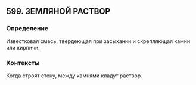 ## 599. ЗЕМЛЯНОЙ РАСТВОР
### Определение
Известковая смесь, твердеющая при засыхании и скрепляющая камни или кирпичи.

### Контексты
Когда строят стену, между камнями кладут раствор.

